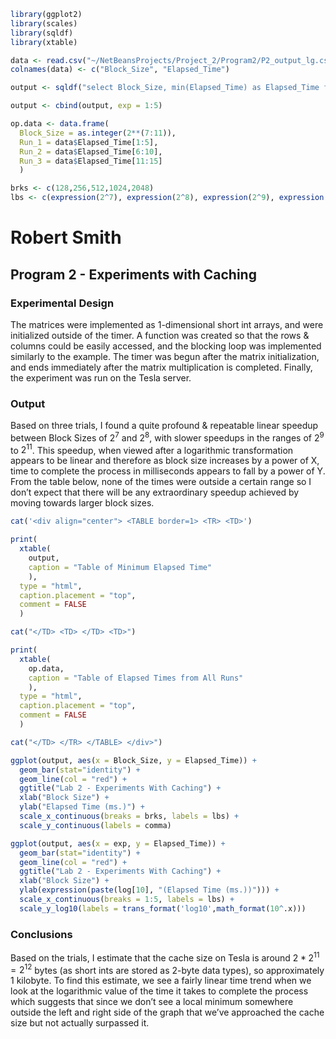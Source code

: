 ```r
library(ggplot2)
library(scales)
library(sqldf)
library(xtable)

data <- read.csv("~/NetBeansProjects/Project_2/Program2/P2_output_lg.csv", header = FALSE)
colnames(data) <- c("Block_Size", "Elapsed_Time")

output <- sqldf("select Block_Size, min(Elapsed_Time) as Elapsed_Time from data group by Block_Size")

output <- cbind(output, exp = 1:5)

op.data <- data.frame(
  Block_Size = as.integer(2**(7:11)),
  Run_1 = data$Elapsed_Time[1:5],
  Run_2 = data$Elapsed_Time[6:10],
  Run_3 = data$Elapsed_Time[11:15]
  )

brks <- c(128,256,512,1024,2048)
lbs <- c(expression(2^7), expression(2^8), expression(2^9), expression(2^10), expression(2^11))

```

# Robert Smith

## Program 2 - Experiments with Caching

### Experimental Design

The matrices were implemented as 1-dimensional short int arrays, and were initialized outside of the timer. A function was created so that the rows & columns could be easily accessed, and the blocking loop was implemented similarly to the example. The timer was begun after the matrix initialization, and ends immediately after the matrix multiplication is completed. Finally, the experiment was run on the Tesla server. 

### Output

Based on three trials, I found a quite profound & repeatable linear speedup between Block Sizes of $2^7$ and $2^8$, with slower speedups in the ranges of $2^9$ to $2^11$. This speedup, when viewed after a logarithmic transformation appears to be linear and therefore as block size increases by a power of X, time to complete the process in milliseconds appears to fall by a power of Y. From the table below, none of the times were outside a certain range so I don't expect that there will be any extraordinary speedup achieved by moving towards larger block sizes. 

```r

cat('<div align="center"> <TABLE border=1> <TR> <TD>')

print(
  xtable(
    output, 
    caption = "Table of Minimum Elapsed Time"
    ), 
  type = "html", 
  caption.placement = "top", 
  comment = FALSE
  )

cat("</TD> <TD> </TD> <TD>")

print(
  xtable(
    op.data, 
    caption = "Table of Elapsed Times from All Runs"
    ), 
  type = "html", 
  caption.placement = "top", 
  comment = FALSE
  )

cat("</TD> </TR> </TABLE> </div>")

ggplot(output, aes(x = Block_Size, y = Elapsed_Time)) + 
  geom_bar(stat="identity") + 
  geom_line(col = "red") + 
  ggtitle("Lab 2 - Experiments With Caching") + 
  xlab("Block Size") + 
  ylab("Elapsed Time (ms.)") + 
  scale_x_continuous(breaks = brks, labels = lbs) + 
  scale_y_continuous(labels = comma)

ggplot(output, aes(x = exp, y = Elapsed_Time)) + 
  geom_bar(stat="identity") + 
  geom_line(col = "red") + 
  ggtitle("Lab 2 - Experiments With Caching") + 
  xlab("Block Size") + 
  ylab(expression(paste(log[10], "(Elapsed Time (ms.))"))) + 
  scale_x_continuous(breaks = 1:5, labels = lbs) + 
  scale_y_log10(labels = trans_format('log10',math_format(10^.x)))

```

### Conclusions

Based on the trials, I estimate that the cache size on Tesla is around $2 * 2^11 = 2^{12}$ bytes (as short ints are stored as 2-byte data types), so approximately 1 kilobyte. To find this estimate, we see a fairly linear time trend when we look at the logarithmic value of the time it takes to complete the process which suggests that since we don't see a local minimum somewhere outside the left and right side of the graph that we've approached the cache size but not actually surpassed it. 
